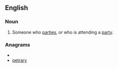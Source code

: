 ==English==
{{rfv}}
===Noun===
{{en-noun}}

# Someone who [[parties]], or who is attending a [[party]].

===Anagrams===
* {{alphagram|aeprrty}}
* [[petrary#English|petrary]]